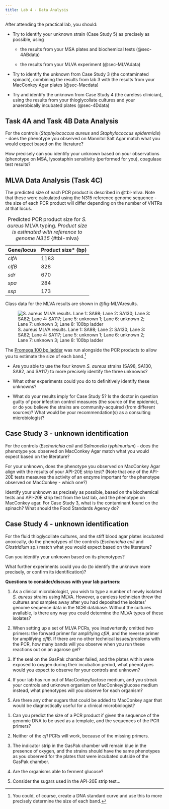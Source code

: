```yaml
---
title: Lab 4 - Data Analysis
---
```


::: {.todo title="Lab 4 - Data Analysis Tasks"}

After attending the practical lab, you should:

* Try to identify your unknown strain (Case Study 5) as precisely as possible, using

  * the results from your MSA plates and biochemical tests (@sec-4ABdata)

  * the results from your MLVA experiment (@sec-MLVAdata)

* Try to identify the unknown from Case Study 3 (the contaminated spinach), combining the results from lab 3 with the results from your MacConkey Agar plates (@sec-Macdata)

* Try and identify the unknown from Case Study 4 (the careless clinician), using the results from your thioglycollate cultures and your anaerobically incubated plates (@sec-4Ddata) 

:::

## Task 4A and Task 4B Data Analysis {#sec-4ABdata}

For the controls (<i>Staphylococcus aureus</i> and <i>Staphylococcus epidermidis</i>) - does the phenotype you observed on Mannitol Salt Agar match what you would expect based on the literature?

How precisely can you identify your unknown based on your observations (phenotype on MSA, lysostaphin sensitivity (performed for you), coagulase test results? 

## MLVA Data Analysis (Task 4C) {#sec-MLVAdata}

The predicted size of each PCR product is described in @tbl-mlva. Note that these were calculated using the N315 reference genome sequence - the size of each PCR product will differ depending on the number of VNTRs at that locus. 

| Gene/locus | Product size* (bp) |
|------------|---------------------|
| <em>clfA</em> | 1183           |       
| <em>clfB</em> | 828            |       
| <em>sdr</em>  | 670            |       
| <em>spa</em>  | 284            |       
| <em>ssp</em>  | 173            | 

: Predicted PCR product size for <em>S. aureus</em> MLVA typing. <em>Product size is estimated with reference to genome N315</em> {#tbl-mlva}



Class data for the MLVA results are shown in @fig-MLVAresults. 

![S. aureus MLVA results. Lane 1: SA98; Lane 2: SA130; Lane 3: SA82; Lane 4: SA117; Lane 5: unknown 1; Lane 6: unknown 2; Lane 7: unknown 3; Lane 8: 100bp ladder](images/MLVAresults.png){#fig-MLVAresults}

The <a href="https://www.promega.co.uk/products/cloning-and-dna-markers/dna-ladder-rna-ladder/100bp-dna-ladder/?catNum=G2101">Promega 100 bp ladder</a> was run alongside the PCR products to allow you to estimate the size of each band.^[You could, of course, create a DNA standard curve and use this to more precisely determine the size of each band.] 

* Are you able to use the four known <i>S. aureus</i> strains (SA98, SA130, SA82, and SA117) to more precisely identify the three unknowns?

* What other experiments could you do to definitively identify these unknowns?

* What do your results imply for Case Study 5? Is the doctor in question guilty of poor infection control measures (the source of the epidemic), or do you believe the strains are community-acquired (from different sources)? What would be your recommendation(s) as a consulting microbiologist?


## Case Study 3 - unknown identification {#sec-Macdata}

For the controls (<i>Escherichia coli</i> and <i>Salmonella typhimurium</i>) - does the phenotype you observed on MacConkey Agar match what you would expect based on the literature?

For your unknown, does the phenotype you observed on MacConkey Agar align with the results of your API-20E strip test? (Note that *one* of the API-20E tests measures the activity of an enzyme important for the phenotype observed on MacConkey - which one?)

Identify your unknown as precisely as possible, based on the biochemical tests and API-20E strip test from the last lab, and the phenotype on MacConkey agar. For Case Study 3, what is the contaminant found on the spinach? What should the Food Standards Agency do?

## Case Study 4 - unknown identification {#sec-4Ddata}

For the fluid thioglycollate cultures, and the stiff blood agar plates incubated anoxically, do the phenotypes of the controls (<i>Escherichia coli</i> and <i>Clostridium</i> sp.) match what you would expect based on the literature?

Can you identify your unknown based on its phenotypes? 

What further experiments could you do (to identify the unknown more precisely, or confirm its identification)?

::: {#discussion-streak .discussion title="Lab 4 Discussion Questions"}

**Questions to consider/discuss with your lab partners:**

1. As a clinical microbiologist, you wish to type a number of newly isolated <i>S. aureus</i> strains using MLVA. However, a careless technician threw the cultures and samples away after you had deposited the isolates' genome sequence data in the NCBI database. Without the cultures available, is there any way you could determine the MLVA types of these isolates?

2. When setting up a set of MLVA PCRs, you inadvertently omitted two primers: the forward primer for amplifying <i>cflA</i>, and the reverse primer for amplifying <i>cflB</i>. If there are no other technical issues/problems with the PCR, how many bands will you observe when you run these reactions out on an agarose gel?

3. If the seal on the GasPak chamber failed, and the plates within were exposed to oxygen during their incubation period, what phenotypes would you expect to observe for your controls and unknown?

4. If your lab has run out of MacConkey/lactose medium, and you streak your controls and unknown organism on MacConkey/glucose medium instead, what phenotypes will you observe for each organism?

5. Are there any other sugars that could be added to MacConkey agar that would be diagnostically useful for a clinical microbiologist?

:::

::: {.discussion-hints title="Hints - Lab 4 Discussion Questions" collapse="true"}

1. Can you predict the size of a PCR product if given the sequence of the genomic DNA to be used as a template, and the sequences of the PCR primers?

2. Neither of the <i>cfl</i> PCRs will work, because of the missing primers.

3. The indicator strip in the GasPak chamber will remain blue in the presence of oxygen, and the strains should have the same phenotypes as you observed for the plates that were incubated outside of the GasPak chamber.

4. Are the organisms able to ferment glucose?

5. Consider the sugars used in the API-20E strip test...

:::